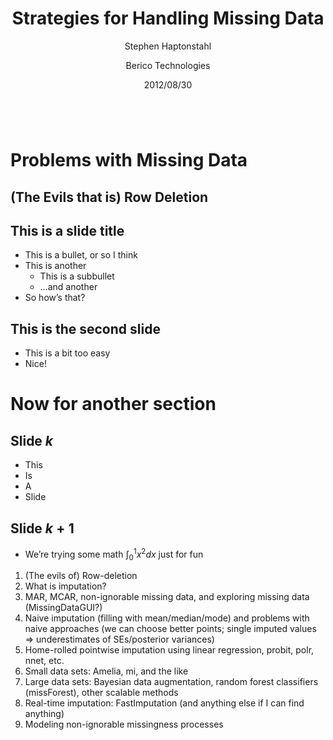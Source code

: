 % Strategies for
  Handling Missing Data
% Stephen Haptonstahl
  Berico Technologies
% 2012/08/30

```r

```

# Problems with Missing Data

## (The Evils that is) Row Deletion



## This is a slide title

* This is a bullet, or so I think
* This is another
    * This is a subbullet
    * ...and another
* So how's that?

## This is the second slide

- This is a bit too easy
- Nice!

# Now for another section

## Slide $k$

- This
- Is
- A
- Slide

## Slide $k+1$

- We're trying some math $\int_0^1 x^2 dx$ just for fun

1. (The evils of) Row-deletion
2. What is imputation?
3. MAR, MCAR, non-ignorable missing data, and exploring missing data
(MissingDataGUI?)
4. Naive imputation (filling with mean/median/mode) and problems with
naive approaches (we can choose better points; single imputed values =>
underestimates of SEs/posterior variances)
5. Home-rolled pointwise imputation using linear regression, probit, polr,
nnet, etc.
6. Small data sets: Amelia, mi, and the like
7. Large data sets: Bayesian data augmentation, random forest classifiers
(missForest), other scalable methods
8. Real-time imputation: FastImputation (and anything else if I can find
anything)
9. Modeling non-ignorable missingness processes
